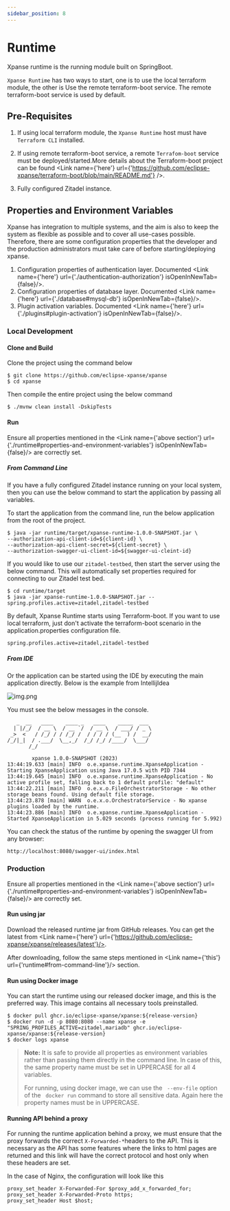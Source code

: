 ```yaml
---
sidebar_position: 8
---
```



# Runtime

Xpanse runtime is the running module built on SpringBoot.

`Xpanse Runtime` has two ways to start, one is to use the local terraform module, the other is Use
the remote terraform-boot service. The remote terraform-boot service is used by default.

## Pre-Requisites

1. If using local terraform module, the `Xpanse Runtime` host must have `Terraform CLI` installed.

2. If using remote terraform-boot service, a remote `Terrafom-boot` service must be
   deployed/started.More details about the Terraform-boot project can be found <Link name={'here'} url={'https://github.com/eclipse-xpanse/terraform-boot/blob/main/README.md'} />.

3. Fully configured Zitadel instance.

## Properties and Environment Variables

Xpanse has integration to multiple systems, and the aim is also to keep the system as flexible as
possible and to cover all use-cases possible. Therefore, there are some configuration properties
that the developer and the production administrators must take care of before starting/deploying
xpanse.

1. Configuration properties of authentication layer.
   Documented <Link name={'here'} url={'./authentication-authorization'} isOpenInNewTab={false}/>.
2. Configuration properties of database layer. Documented <Link name={'here'} url={'./database#mysql-db'} isOpenInNewTab={false}/>.
3. Plugin activation variables. Documented <Link name={'here'} url={'./plugins#plugin-activation'} isOpenInNewTab={false}/>.

### Local Development

#### Clone and Build

Clone the project using the command below

```shell
$ git clone https://github.com/eclipse-xpanse/xpanse
$ cd xpanse
```

Then compile the entire project using the below command

```shell
$ ./mvnw clean install -DskipTests
```

#### Run

Ensure all properties mentioned in the <Link name={'above section'} url={'./runtime#properties-and-environment-variables'} isOpenInNewTab={false}/> are
correctly set.

##### From Command Line

If you have a fully configured Zitadel instance running on your local system, then you can use the
below command to start the application by passing all variables.

To start the application from the command line, run the below application from the root of the
project.

```shell
$ java -jar runtime/target/xpanse-runtime-1.0.0-SNAPSHOT.jar \
--authorization-api-client-id=${client-id} \
--authorization-api-client-secret=${client-secret} \
--authorization-swagger-ui-client-id=${swagger-ui-cleint-id}
```

If you would like to use our `zitadel-testbed`, then start the server using the below command. This
will automatically set properties required for connecting to our Zitadel test bed.

```shell
$ cd runtime/target
$ java -jar xpanse-runtime-1.0.0-SNAPSHOT.jar --spring.profiles.active=zitadel,zitadel-testbed
```

By default, Xpanse Runtime starts using Terraform-boot. If you want to use local terraform, just
don't activate the terraform-boot scenario in the application.properties configuration file.

```properties
spring.profiles.active=zitadel,zitadel-testbed
```

##### From IDE

Or the application can be started using the IDE by executing the main application directly. Below is
the example from IntellijIdea

![img.png](../static/img/ide-run.png)

You must see the below messages in the console.

```shell
   _  __   ____    ____ _   ____    _____  ___
  | |/_/  / __ \  / __ `/  / __ \  / ___/ / _ \
 _>  <   / /_/ / / /_/ /  / / / / (__  ) /  __/
/_/|_|  / .___/  \__,_/  /_/ /_/ /____/  \___/
       /_/

        xpanse 1.0.0-SNAPSHOT (2023)
13:44:19.633 [main] INFO  o.e.xpanse.runtime.XpanseApplication - Starting XpanseApplication using Java 17.0.5 with PID 7344
13:44:19.645 [main] INFO  o.e.xpanse.runtime.XpanseApplication - No active profile set, falling back to 1 default profile: "default"
13:44:22.211 [main] INFO  o.e.x.o.FileOrchestratorStorage - No other storage beans found. Using default file storage.
13:44:23.878 [main] WARN  o.e.x.o.OrchestratorService - No xpanse plugins loaded by the runtime.
13:44:23.886 [main] INFO  o.e.xpanse.runtime.XpanseApplication - Started XpanseApplication in 5.029 seconds (process running for 5.992)
```

You can check the status of the runtime by opening the swagger UI from any browser:

```
http://localhost:8080/swagger-ui/index.html
```

### Production

Ensure all properties mentioned in the <Link name={'above section'} url={'./runtime#properties-and-environment-variables'} isOpenInNewTab={false}/> are
correctly set.

#### Run using jar

Download the released runtime jar from GitHub releases. You can get the latest from <Link name={'here'} url={'https://github.com/eclipse-xpanse/xpanse/releases/latest'}/>.

After downloading, follow the same steps mentioned in <Link name={'this'} url={'runtime#from-command-line'}/> section.

#### Run using Docker image

You can start the runtime using our released docker image, and this is the preferred way. This image
contains all necessary tools preinstalled.

```shell
$ docker pull ghcr.io/eclipse-xpanse/xpanse:${release-version}
$ docker run -d -p 8080:8080 --name xpanse -e "SPRING_PROFILES_ACTIVE=zitadel,mariadb" ghcr.io/eclipse-xpanse/xpanse:${release-version}
$ docker logs xpanse
```

> **Note:** It is safe to provide all properties as environment variables rather than passing them
> directly in the command line.
> In case of this, the same property name must be set in UPPERCASE for all 4 variables.
>
> For running, using docker image, we can use the ` --env-file` option of the `
docker run` command to store all sensitive data.
> Again here the property names must be in UPPERCASE.

#### Running API behind a proxy

For running the runtime application behind a proxy, we must ensure that the proxy forwards the
correct `X-Forwarded-*`headers to the API. This is necessary as the API has some features where the
links to html pages are returned and this link will have the correct protocol and host only when
these headers are set.

In the case of Nginx, the configuration will look like this

```nginx configuration
proxy_set_header X-Forwarded-For $proxy_add_x_forwarded_for;
proxy_set_header X-Forwarded-Proto https;
proxy_set_header Host $host;
```
